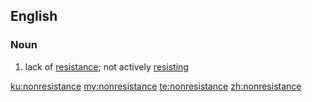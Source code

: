 {{also|non-résistance}}
==English==

===Noun===
{{en-noun}}

# lack of [[resistance]]; not actively [[resist]]ing

[[ku:nonresistance]]
[[my:nonresistance]]
[[te:nonresistance]]
[[zh:nonresistance]]